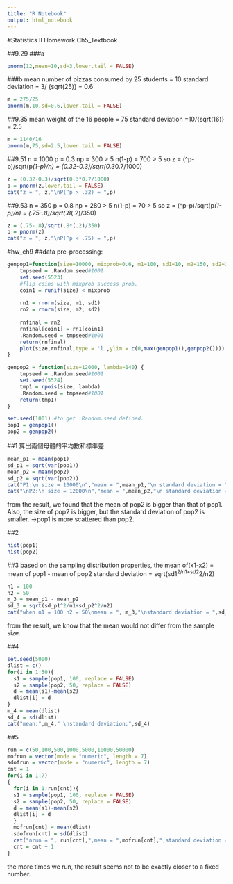 ```yaml
---
title: "R Notebook"
output: html_notebook
---
```




#Statistics II Homework Ch5_Textbook

##9.29
###a
```r
pnorm(12,mean=10,sd=3,lower.tail = FALSE)
```
###b
mean number of pizzas consumed by 25 students
= 10
standard deviation 
= 3/ {sqrt(25)} = 0.6
```r
m = 275/25
pnorm(m,10,sd=0.6,lower.tail = FALSE)
```
##9.35
mean weight of the 16 people 
= 75
standard deviation =10/{sqrt(16)} = 2.5
```r
m = 1140/16
pnorm(m,75,sd=2.5,lower.tail = FALSE)
```
##9.51
n = 1000 p = 0.3
np = 300 > 5
n(1-p) = 700 > 5
so z = (^p-p)/sqrt(p*(1-p)/n)
= (0.32-0.3)/sqrt(0.3*0.7/1000)
```r
z = (0.32-0.3)/sqrt(0.3*0.7/1000)
p = pnorm(z,lower.tail = FALSE)
cat("z = ", z,"\nP(^p > .32) = ",p)
```
##9.53
n = 350 p = 0.8
np = 280 > 5
n(1-p) = 70 > 5
so z = (^p-p)/sqrt(p*(1-p)/n)
= (.75-.8)/sqrt(.8*(.2)/350)
```r
z = (.75-.8)/sqrt(.8*(.2)/350)
p = pnorm(z)
cat("z = ", z,"\nP(^p < .75) = ",p)
```
#hw_ch9
##data pre-processing:
```r
genpop1=function(size=10000, mixprob=0.6, m1=100, sd1=10, m2=150, sd2=20) {
    tmpseed = .Random.seed#1001
    set.seed(5523)    
    #flip coins with mixprob success prob.
    coin1 = runif(size) < mixprob    
    
    rn1 = rnorm(size, m1, sd1)
    rn2 = rnorm(size, m2, sd2)
    
    rnfinal = rn2
    rnfinal[coin1] = rn1[coin1]
    .Random.seed = tmpseed#1001
    return(rnfinal)
    plot(size,rnfinal,type = 'l',ylim = c(0,max(genpop1(),genpop2())))
}

genpop2 = function(size=12000, lambda=140) {
    tmpseed = .Random.seed#1001
    set.seed(5524)
    tmp1 = rpois(size, lambda)
    .Random.seed = tmpseed#1001
    return(tmp1)
}

set.seed(1001) #to get .Random.seed defined.
pop1 = genpop1()
pop2 = genpop2()

```
##1
算出兩個母體的平均數和標準差
```r
mean_p1 = mean(pop1)
sd_p1 = sqrt(var(pop1))
mean_p2 = mean(pop2)
sd_p2 = sqrt(var(pop2))
cat("P1:\n size = 10000\n","mean = ",mean_p1,"\n standard deviation = ",sd_p1)
cat("\nP2:\n size = 12000\n","mean = ",mean_p2,"\n standard deviation = ",sd_p2)
```
from the result, we found that the mean of pop2 is bigger than that of pop1. Also, the size of pop2 is bigger, but the standard deviation of pop2 is smaller.
->pop1 is more scattered than pop2. 

##2
```r
hist(pop1)
hist(pop2)
```
##3
based on the sampling distribution properties, 
the mean of(x1-x2) = mean of pop1 - mean of pop2 
standard deviation = sqrt(sd1^2/n1+sd2^2/n2)
```r
n1 = 100
n2 = 50
m_3 = mean_p1 - mean_p2
sd_3 = sqrt(sd_p1^2/n1+sd_p2^2/n2)
cat("when n1 = 100 n2 = 50\nmean = ", m_3,"\nstandard deviation = ",sd_3)
```
from the result, we know that the mean would not differ from the sample size.

##4
```r
set.seed(5000)
dlist = c()
for(i in 1:50){
  s1 = sample(pop1, 100, replace = FALSE)
  s2 = sample(pop2, 50, replace = FALSE)
  d = mean(s1)-mean(s2)
  dlist[i] = d
}
m_4 = mean(dlist)
sd_4 = sd(dlist)
cat("mean:",m_4," \nstandard deviation:",sd_4)
```
##5
```r
run = c(50,100,500,1000,5000,10000,50000)
mofrun = vector(mode = "numeric", length = 7)
sdofrun = vector(mode = "numeric", length = 7)
cnt = 1
for(i in 1:7)
{
  for(i in 1:run[cnt]){
  s1 = sample(pop1, 100, replace = FALSE)
  s2 = sample(pop2, 50, replace = FALSE)
  d = mean(s1)-mean(s2)
  dlist[i] = d
  }
  mofrun[cnt] = mean(dlist)
  sdofrun[cnt] = sd(dlist)
  cat("nrun = ", run[cnt],",mean = ",mofrun[cnt],",standard deviation = ",sdofrun[cnt],"\n")
  cnt = cnt + 1
}
```
the more times we run, the result seems not to be exactly closer to a fixed number.
